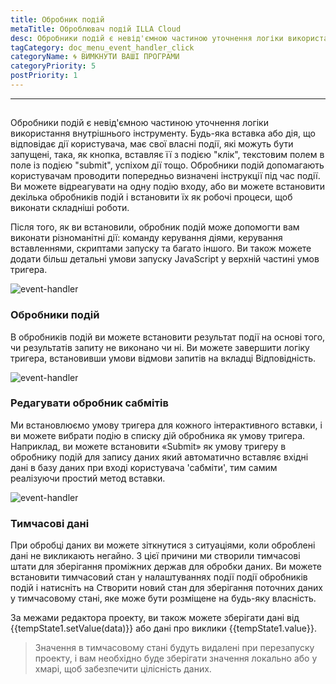```yaml
---
title: Обробник подій
metaTitle: Оброблювач подій ILLA Cloud
desc: Обробники подій є невід'ємною частиною уточнення логіки використання внутрішнього інструменту
tagCategory: doc_menu_event_handler_click
categoryName: 🌀 ВИМКНУТИ ВАШІ ПРОГРАМИ
categoryPriority: 5
postPriority: 1
---
```


* * *

## <h2 hidden>Event handler</h2>

Обробники подій є невід'ємною частиною уточнення логіки використання внутрішнього інструменту. Будь-яка вставка або дія, що відповідає дії користувача, має свої власні події, які можуть бути запущені, така, як кнопка, вставляє її з подією "клік", текстовим полем в поле із подією "submit", успіхом дії тощо. Обробники подій допомагають користувачам проводити попередньо визначені інструкції під час події. Ви можете відреагувати на одну подію входу, або ви можете встановити декілька обробників подій і встановити їх як робочі процеси, щоб виконати складніші роботи.

Після того, як ви встановили, обробник подій може допомогти вам виконати різноманітні дії: команду керування діями, керування вставленнями, скриптами запуску та багато іншого. Ви також можете додати більш детальні умови запуску JavaScript у верхній частині умов тригера.

<img alt="event-handler" src='https://cdn.illacloud.com/official-website/img/official-site/event-handler-01.png' />

### Обробники подій

В обробників подій ви можете встановити результат події на основі того, чи результатів запиту не виконано чи ні. Ви можете завершити логіку тригера, встановивши умови відмови запитів на вкладці Відповідність.

<img alt="event-handler" src='https://cdn.illacloud.com/official-website/img/official-site/event-handler-02.png' />

### Редагувати обробник сабмітів

Ми встановлюємо умову тригера для кожного інтерактивного вставки, і ви можете вибрати подію в списку дій обробника як умову тригера. Наприклад, ви можете встановити «Submit» як умову тригеру в обробнику подій для запису даних який автоматично вставляє вхідні дані в базу даних при вході користувача 'сабміти', тим самим реалізуючи простий метод вставки.

<img alt="event-handler" src='https://cdn.illacloud.com/official-website/img/official-site/event-handler-03.png' />

### Тимчасові дані

При обробці даних ви можете зіткнутися з ситуаціями, коли оброблені дані не викликають негайно. З цієї причини ми створили тимчасові штати для зберігання проміжних держав для обробки даних. Ви можете встановити тимчасовий стан у налаштуваннях події події обробників подій і натисніть на Створити новий стан для зберігання поточних даних у тимчасовому стані, яке може бути розміщене на будь-яку власність.

За межами редактора проекту, ви також можете зберігати дані від {{tempState1.setValue(data)}} або дані про виклики {{tempState1.value}}.

> Значення в тимчасовому стані будуть видалені при перезапуску проекту, і вам необхідно буде зберігати значення локально або у хмарі, щоб забезпечити цілісність даних.

